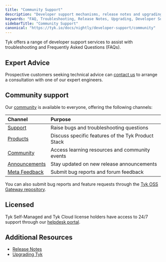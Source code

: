 ```yaml
---
title: "Community Support"
description: "Developer support mechanisms, release notes and upgrading information for your Tyk installation"
keywords: "FAQ, Troubleshooting, Release Notes, Upgrading, Developer Support"
sidebarTitle: "Community Support"
canonical: "https://tyk.io/docs/nightly/developer-support/community"
---
```


Tyk offers a range of developer support services to assist with troubleshooting and Frequently Asked Questions (FAQs).

## Expert Advice

Prospective customers seeking technical advice can [contact us](https://tyk.io/contact/) to arrange a consultation with
one of our expert engineers.

## Community support

Our [community](https://community.tyk.io/) is available to everyone, offering the following channels:

| Channel | Purpose |
| :--------- | :--------- |
| [Support](https://community.tyk.io/c/support/) | Raise bugs and troubleshooting questions |
| [Products](https://community.tyk.io/c/product/) | Discuss specific features of the Tyk Product Stack |
| [Community](https://community.tyk.io/c/community/) | Access learning resources and community events |
| [Announcements](https://community.tyk.io/c/announcements/) | Stay updated on new release announcements |
| [Meta Feedback](https://community.tyk.io/c/meta) | Submit bug reports and forum feedback |

You can also submit bug reports and feature requests through the
[Tyk OSS Gateway repository](https://github.com/TykTechnologies/tyk).

## Licensed

Tyk Self-Managed and Tyk Cloud license holders have access to 24/7 support through our
[helpdesk portal](https://support.tyk.io/hc/en-gb).


## Additional Resources

- [Release Notes](/nightly/developer-support/release-notes/gateway)
- [Upgrading Tyk](/nightly/developer-support/upgrading)
